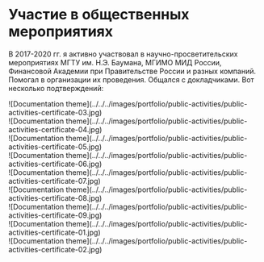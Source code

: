 
<br />

# Участие в общественных мероприятиях

В 2017-2020 гг. я активно участвовал в научно-просветительских мероприятиях МГТУ им. Н.Э. Баумана, МГИМО МИД России, Финансовой Академии при Правительстве России и разных компаний. Помогал в организации их проведения. Общался с докладчиками. Вот несколько подтверждений:

<div style={{display: "flex", flexWrap: "wrap", gap: "20px", margin: "40px auto"}}>
	<div style={{maxWidth: "180px", border: "1px solid grey", borderRadius: "10px", overflow: "hidden"}}>![Documentation theme](../../../images/portfolio/public-activities/public-activities-certificate-03.jpg)</div>
	<div style={{maxWidth: "180px", border: "1px solid grey", borderRadius: "10px", overflow: "hidden"}}>![Documentation theme](../../../images/portfolio/public-activities/public-activities-certificate-04.jpg)</div>
	<div style={{maxWidth: "180px", border: "1px solid grey", borderRadius: "10px", overflow: "hidden"}}>![Documentation theme](../../../images/portfolio/public-activities/public-activities-certificate-05.jpg)</div>
	<div style={{maxWidth: "180px", border: "1px solid grey", borderRadius: "10px", overflow: "hidden"}}>![Documentation theme](../../../images/portfolio/public-activities/public-activities-certificate-06.jpg)</div>
	<div style={{maxWidth: "180px", border: "1px solid grey", borderRadius: "10px", overflow: "hidden"}}>![Documentation theme](../../../images/portfolio/public-activities/public-activities-certificate-07.jpg)</div>
	<div style={{maxWidth: "180px", border: "1px solid grey", borderRadius: "10px", overflow: "hidden"}}>![Documentation theme](../../../images/portfolio/public-activities/public-activities-certificate-08.jpg)</div>
	<div style={{maxWidth: "180px", border: "1px solid grey", borderRadius: "10px", overflow: "hidden"}}>![Documentation theme](../../../images/portfolio/public-activities/public-activities-certificate-09.jpg)</div>
	<div style={{maxWidth: "230px", maxHeight: "157px", border: "1px solid grey", borderRadius: "10px", overflow: "hidden"}}>![Documentation theme](../../../images/portfolio/public-activities/public-activities-certificate-01.jpg)</div>
	<div style={{maxWidth: "230px", maxHeight: "157px", border: "1px solid grey", borderRadius: "10px", overflow: "hidden"}}>![Documentation theme](../../../images/portfolio/public-activities/public-activities-certificate-02.jpg)</div>
</div>